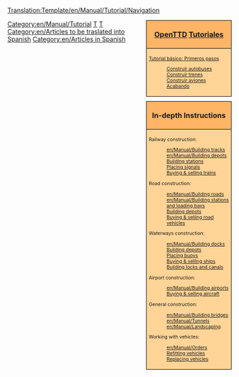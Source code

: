 <noinclude>[[Translation:Template/en/Manual/Tutorial/Navigation]]</noinclude><!--
NOTA:
Los acueductos deben ir por debajo de los 'puentes' (con un enlace desde las esclusas a los canales), ya que los acueductos son de hecho, puentes, pero para los buques.

Posibles futuros tutoriales sin hacer en lista:
- Multiestaciones
--><div style="float:right; padding-left:12px; background:none;">
<div style="width:180px; border:1px solid #000000; background:#ffb466; padding:5px; -moz-border-radius-topleft:5px; -moz-border-radius-topright:5px; font-size: 12pt;">
<center><strong><font size="3">[[es/Manual/Main Page|OpenTTD]] [[es/Manual/Tutorial/Tutorial|Tutoriales]]</font></strong></center>
</div>
<div style="width:180px;  border:1px solid black; border-top-width: 0px; background:#ffd496; padding:5px; font-size: 8pt;">
<span style="font-weight:bold;">

[[es/Manual/Tutorial/Tutorial|Tutorial básico: Primeros pasos]]
:[[en/Es/Tutorial/Autobusses|<span style="font-weight:normal;">Construir autobuses</span>]]
:[[es/Manual/Tutorial/Trenes|<span style="font-weight:normal;">Construir trenes</span>]]
:[[es/Manual/Tutorial/Aviones|<span style="font-weight:normal;">Construir aviones</span>]]
:[[es/Manual/Tutorial/Fin|<span style="font-weight:normal;">Acabando</span>]]

</span>
</div>

<div style="width:180px; border:1px solid #000000; background:#ffb466; padding:5px; font-size: 12pt; margin-top: 10px;">
<center><strong><font size="3">In-depth Instructions</font></strong></center>
</div>
<div style="width:180px;  border:1px solid black; border-top-width: 0px; background:#ffd496; padding:5px; -moz-border-radius-bottomleft:5px; -moz-border-radius-bottomright:8px; font-size: 8pt;">
<span style="font-weight:bold;">

Railway construction:
:[[en/Manual/Building tracks]]
:[[en/Manual/Building depots]]
:[[en/Manual/Building railway stations|Building stations]]
:[[en/Manual/Building signals|Placing signals]]
:[[en/Manual/Buying trains|Buying &amp; selling trains]]

Road construction:
:[[en/Manual/Building roads]]
:[[en/Manual/Building stations and loading bays]]
:[[en/Manual/Building road depots|Building depots]]
:[[en/Manual/Buying road vehicles|Buying &amp; selling road vehicles]]

Waterways construction:
:[[en/Manual/Building docks]]
:[[en/Manual/Building ship depots|Building depots]]
:[[en/Manual/Building buoys|Placing buoys]]
:[[en/Manual/Buying ships|Buying &amp; selling ships]]
:[[en/Manual/Building canals|Building locks and canals]]

Airport construction:
:[[en/Manual/Building airports]]
:[[en/Manual/Buying aircraft|Buying &amp; selling aircraft]]

General construction:
:[[en/Manual/Building bridges]]
:[[en/Manual/Tunnels]]
:[[en/Manual/Landscaping]]

Working with vehicles:
:[[en/Manual/Orders]]
:[[en/Manual/Refit|Refitting vehicles]]
:[[en/Replacing Vehicles|Replacing vehicles]]

</span>
</div>
</div><includeonly>[[Category:en/Manual/Tutorial]]</includeonly><noinclude>

[[Category:en/Templates|T]][[Category:en/Navigation|T]][[Category:en/Articles to be traslated into Spanish]][[Category:en/Articles in Spanish]]
</noinclude>